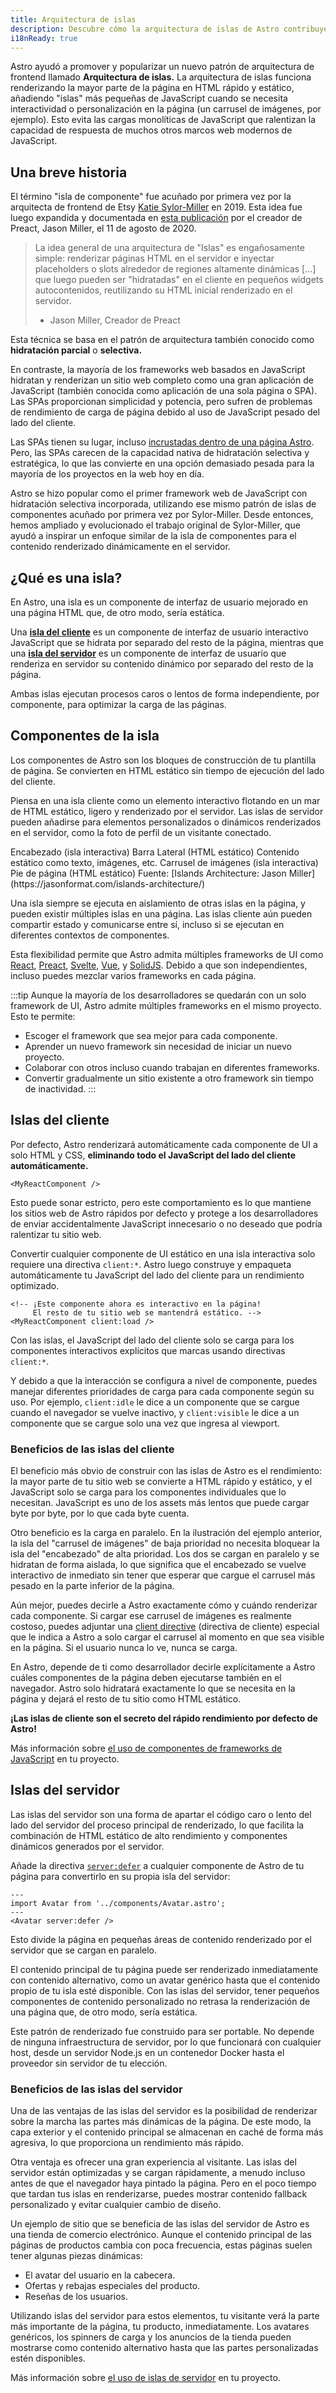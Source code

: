 ```yaml
---
title: Arquitectura de islas
description: Descubre cómo la arquitectura de islas de Astro contribuye a la rapidez de los sitios web.
i18nReady: true
---
```



Astro ayudó a promover y popularizar un nuevo patrón de arquitectura de frontend llamado **Arquitectura de islas.** La arquitectura de islas funciona renderizando la mayor parte de la página en HTML rápido y estático, añadiendo "islas" más pequeñas de JavaScript cuando se necesita interactividad o personalización en la página (un carrusel de imágenes, por ejemplo). Esto evita las cargas monolíticas de JavaScript que ralentizan la capacidad de respuesta de muchos otros marcos web modernos de JavaScript.

## Una breve historia

El término "isla de componente" fue acuñado por primera vez por la arquitecta de frontend de Etsy [Katie Sylor-Miller](https://sylormiller.com/) en 2019. Esta idea fue luego expandida y documentada en [esta publicación](https://jasonformat.com/islands-architecture/) por el creador de Preact, Jason Miller, el 11 de agosto de 2020.

> La idea general de una arquitectura de "Islas" es engañosamente simple: renderizar páginas HTML en el servidor e inyectar placeholders o slots alrededor de regiones altamente dinámicas [...] que luego pueden ser "hidratadas" en el cliente en pequeños widgets autocontenidos, reutilizando su HTML inicial renderizado en el servidor.
> - Jason Miller, Creador de Preact

Esta técnica se basa en el patrón de arquitectura también conocido como **hidratación parcial** o **selectiva.**

En contraste, la mayoría de los frameworks web basados en JavaScript hidratan y renderizan un sitio web completo como una gran aplicación de JavaScript (también conocida como aplicación de una sola página o SPA). Las SPAs proporcionan simplicidad y potencia, pero sufren de problemas de rendimiento de carga de página debido al uso de JavaScript pesado del lado del cliente.

Las SPAs tienen su lugar, incluso [incrustadas dentro de una página Astro](/es/guides/migrate-to-astro/from-create-react-app/). Pero, las SPAs carecen de la capacidad nativa de hidratación selectiva y estratégica, lo que las convierte en una opción demasiado pesada para la mayoría de los proyectos en la web hoy en día.

Astro se hizo popular como el primer framework web de JavaScript con hidratación selectiva incorporada, utilizando ese mismo patrón de islas de componentes acuñado por primera vez por Sylor-Miller. Desde entonces, hemos ampliado y evolucionado el trabajo original de Sylor-Miller, que ayudó a inspirar un enfoque similar de la isla de componentes para el contenido renderizado dinámicamente en el servidor.

## ¿Qué es una isla?

En Astro, una isla es un componente de interfaz de usuario mejorado en una página HTML que, de otro modo, sería estática.
 
Una [**isla del cliente**](#islas-del-cliente) es un componente de interfaz de usuario interactivo JavaScript que se hidrata por separado del resto de la página, mientras que una [**isla del servidor**](#islas-del-servidor) es un componente de interfaz de usuario que renderiza en servidor su contenido dinámico por separado del resto de la página.
 
Ambas islas ejecutan procesos caros o lentos de forma independiente, por componente, para optimizar la carga de las páginas.
 
## Componentes de la isla
 
Los componentes de Astro son los bloques de construcción de tu plantilla de página. Se convierten en HTML estático sin tiempo de ejecución del lado del cliente.
 
Piensa en una isla cliente como un elemento interactivo flotando en un mar de HTML estático, ligero y renderizado por el servidor. Las islas de servidor pueden añadirse para elementos personalizados o dinámicos renderizados en el servidor, como la foto de perfil de un visitante conectado.

<IslandsDiagram>
  <Fragment slot="headerApp">Encabezado (isla interactiva)</Fragment>
  <Fragment slot="sidebarApp">Barra Lateral (HTML estático)</Fragment>
  <Fragment slot="main">
    Contenido estático como texto, imágenes, etc.
  </Fragment>
  <Fragment slot="carouselApp">Carrusel de imágenes (isla interactiva)</Fragment>
  <Fragment slot="footer"> Pie de página (HTML estático)</Fragment>
  <Fragment slot="source">Fuente: [Islands Architecture: Jason Miller](https://jasonformat.com/islands-architecture/)</Fragment>
</IslandsDiagram>

Una isla siempre se ejecuta en aislamiento de otras islas en la página, y pueden existir múltiples islas en una página. Las islas cliente aún pueden compartir estado y comunicarse entre sí, incluso si se ejecutan en diferentes contextos de componentes.

Esta flexibilidad permite que Astro admita múltiples frameworks de UI como [React](https://react.dev/), [Preact](https://preactjs.com/), [Svelte](https://svelte.dev/), [Vue](https://vuejs.org/), y [SolidJS](https://www.solidjs.com/). Debido a que son independientes, incluso puedes mezclar varios frameworks en cada página.

:::tip
Aunque la mayoría de los desarrolladores se quedarán con un solo framework de UI, Astro admite múltiples frameworks en el mismo proyecto. Esto te permite:

- Escoger el framework que sea mejor para cada componente.
- Aprender un nuevo framework sin necesidad de iniciar un nuevo proyecto.
- Colaborar con otros incluso cuando trabajan en diferentes frameworks.
- Convertir gradualmente un sitio existente a otro framework sin tiempo de inactividad.
:::

## Islas del cliente

Por defecto, Astro renderizará automáticamente cada componente de UI a solo HTML y CSS, **eliminando todo el JavaScript del lado del cliente automáticamente.** 

```astro title="src/pages/index.astro"
<MyReactComponent />
```

Esto puede sonar estricto, pero este comportamiento es lo que mantiene los sitios web de Astro rápidos por defecto y protege a los desarrolladores de enviar accidentalmente JavaScript innecesario o no deseado que podría ralentizar tu sitio web.

Convertir cualquier componente de UI estático en una isla interactiva solo requiere una directiva `client:*`. Astro luego construye y empaqueta automáticamente tu JavaScript del lado del cliente para un rendimiento optimizado.

```astro title="src/pages/index.astro" ins="client:load"
<!-- ¡Este componente ahora es interactivo en la página! 
     El resto de tu sitio web se mantendrá estático. -->
<MyReactComponent client:load />
```

Con las islas, el JavaScript del lado del cliente solo se carga para los componentes interactivos explícitos que marcas usando directivas `client:*`.

Y debido a que la interacción se configura a nivel de componente, puedes manejar diferentes prioridades de carga para cada componente según su uso. Por ejemplo, `client:idle` le dice a un componente que se cargue cuando el navegador se vuelve inactivo, y `client:visible` le dice a un componente que se cargue solo una vez que ingresa al viewport.

<h3>Beneficios de las islas del cliente</h3>

El beneficio más obvio de construir con las islas de Astro es el rendimiento: la mayor parte de tu sitio web se convierte a HTML rápido y estático, y el JavaScript solo se carga para los componentes individuales que lo necesitan. JavaScript es uno de los assets más lentos que puede cargar byte por byte, por lo que cada byte cuenta.

Otro beneficio es la carga en paralelo. En la ilustración del ejemplo anterior, la isla del "carrusel de imágenes" de baja prioridad no necesita bloquear la isla del "encabezado" de alta prioridad. Los dos se cargan en paralelo y se hidratan de forma aislada, lo que significa que el encabezado se vuelve interactivo de inmediato sin tener que esperar que cargue el carrusel más pesado en la parte inferior de la página.

Aún mejor, puedes decirle a Astro exactamente cómo y cuándo renderizar cada componente. Si cargar ese carrusel de imágenes es realmente costoso, puedes adjuntar una [client directive](/es/reference/directives-reference/#directivas-del-cliente) (directiva de cliente) especial que le indica a Astro a solo cargar el carrusel al momento en que sea visible en la página. Si el usuario nunca lo ve, nunca se carga.

En Astro, depende de ti como desarrollador decirle explícitamente a Astro cuáles componentes de la página deben ejecutarse también en el navegador. Astro solo hidratará exactamente lo que se necesita en la página y dejará el resto de tu sitio como HTML estático.

**¡Las islas de cliente son el secreto del rápido rendimiento por defecto de Astro!**
 
<ReadMore>Más información sobre [el uso de componentes de frameworks de JavaScript](/es/guides/framework-components/) en tu proyecto.</ReadMore>
 
## Islas del servidor

Las islas del servidor son una forma de apartar el código caro o lento del lado del servidor del proceso principal de renderizado, lo que facilita la combinación de HTML estático de alto rendimiento y componentes dinámicos generados por el servidor.

Añade la directiva [`server:defer`](/es/reference/directives-reference/#directivas-del-servidor) a cualquier componente de Astro de tu página para convertirlo en su propia isla del servidor:

```astro title="src/pages/index.astro" "server:defer"
---
import Avatar from '../components/Avatar.astro';
---
<Avatar server:defer />
```

Esto divide la página en pequeñas áreas de contenido renderizado por el servidor que se cargan en paralelo.

El contenido principal de tu página puede ser renderizado inmediatamente con contenido alternativo, como un avatar genérico hasta que el contenido propio de tu isla esté disponible. Con las islas del servidor, tener pequeños componentes de contenido personalizado no retrasa la renderización de una página que, de otro modo, sería estática.

Este patrón de renderizado fue construido para ser portable. No depende de ninguna infraestructura de servidor, por lo que funcionará con cualquier host, desde un servidor Node.js en un contenedor Docker hasta el proveedor sin servidor de tu elección.

<h3>Beneficios de las islas del servidor</h3>

Una de las ventajas de las islas del servidor es la posibilidad de renderizar sobre la marcha las partes más dinámicas de la página. De este modo, la capa exterior y el contenido principal se almacenan en caché de forma más agresiva, lo que proporciona un rendimiento más rápido.

Otra ventaja es ofrecer una gran experiencia al visitante. Las islas del servidor están optimizadas y se cargan rápidamente, a menudo incluso antes de que el navegador haya pintado la página. Pero en el poco tiempo que tardan tus islas en renderizarse, puedes mostrar contenido fallback personalizado y evitar cualquier cambio de diseño.

Un ejemplo de sitio que se beneficia de las islas del servidor de Astro es una tienda de comercio electrónico. Aunque el contenido principal de las páginas de productos cambia con poca frecuencia, estas páginas suelen tener algunas piezas dinámicas:

- El avatar del usuario en la cabecera.
- Ofertas y rebajas especiales del producto.
- Reseñas de los usuarios.

Utilizando islas del servidor para estos elementos, tu visitante verá la parte más importante de la página, tu producto, inmediatamente. Los avatares genéricos, los spinners de carga y los anuncios de la tienda pueden mostrarse como contenido alternativo hasta que las partes personalizadas estén disponibles.

<ReadMore>Más información sobre [el uso de islas de servidor](/es/guides/server-islands/) en tu proyecto.</ReadMore>
